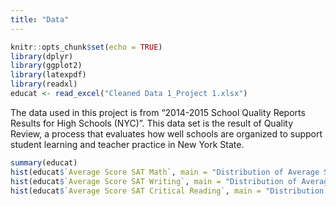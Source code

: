 ```yaml
---
title: "Data"
---
```

```r
knitr::opts_chunk$set(echo = TRUE)
library(dplyr)
library(ggplot2)
library(latexpdf)
library(readxl)
educat <- read_excel("Cleaned Data 1_Project 1.xlsx")
```

The data used in this project is from "2014-2015 School Quality Reports Results for High Schools (NYC)". This data set is the result of Quality Review, a process that evaluates how well schools are organized to support student learning and teacher practice in New York State.
```r
summary(educat)
hist(educat$`Average Score SAT Math`, main = "Distribution of Average SAT Math Scores", xlab ="Average SAT Math Scores",nclass = 16)
hist(educat$`Average Score SAT Writing`, main = "Distribution of Average SAT Writing Scores", xlab = "Average SAT Writing Scores",nclass = 15)
hist(educat$`Average Score SAT Critical Reading`, main = "Distribution of Average SAT Critical Reading Scores", xlab = "Average SAT Critical Reading Scores",nclass = 15)
```
